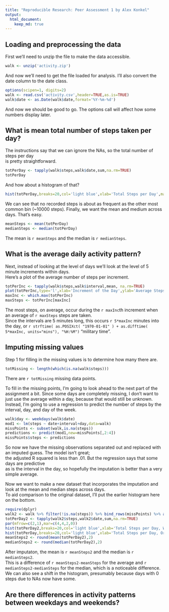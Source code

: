 ```yaml
---
title: "Reproducible Research: Peer Assessment 1 by Alex Konkel"
output: 
  html_document:
    keep_md: true
---
```



## Loading and preprocessing the data
First we'll need to unzip the file to make the data accessible.
``` r
walk <- unzip('activity.zip')
```

And now we'll need to get the file loaded for analysis.
I'll also convert the date column to the date class.

``` r
options(scipen=1, digits=2)
walk <- read.csv('activity.csv',header=TRUE,as.is=TRUE)
walk$date <- as.Date(walk$date,format='%Y-%m-%d')
```
And now we should be good to go.  The options call will affect how some numbers display later.

## What is mean total number of steps taken per day?
The instructions say that we can ignore the NAs, so the total number of steps per day  
is pretty straightforward.
``` r
totPerDay <- tapply(walk$steps,walk$date,sum,na.rm=TRUE)
totPerDay
```

And how about a histogram of that?

```r
hist(totPerDay,breaks=20,col='light blue',xlab='Total Steps per Day',main='Histogram of Steps per Day')
```

We can see that no recorded steps is about as frequent as the other most common bin (~10000 steps).
Finally, we want the mean and medium across days.  That's easy.
``` r
meanSteps <- mean(totPerDay)
medianSteps <- median(totPerDay)
```

The mean is `r meanSteps` and the median is `r medianSteps`.

## What is the average daily activity pattern?
Next, instead of looking at the level of days we'll look at the level of 5 minute increments within days.  
Here's a plot of the average number of steps per increment.
``` r
totPerInc <- tapply(walk$steps,walk$interval,mean, na.rm=TRUE)
plot(totPerInc,type='l',xlab='Increment of the Day',ylab='Average Steps per Increment')
maxInc <- which.max(totPerInc)
maxSteps <- totPerInc[maxInc]

```
The most steps, on average, occur during the `r maxInc`th increment when an average of `r maxSteps` steps are taken.  
Since the intervals are 5 minutes long, this occurs `r 5*maxInc` minutes into the day, or `r strftime( as.POSIXct( "1970-01-01" ) + as.difftime( 5*maxInc, units="mins"), "%H:%M")` "military time".

## Imputing missing values
Step 1 for filling in the missing values is to determine how many there are.
``` r
totMissing <- length(which(is.na(walk$steps)))
```
There are `r totMissing` missing data points.

To fill in the missing points, I'm going to look ahead to the next part of the assignment a bit.
Since some days are completely missing, I don't want to just use the average within a day, because that would still be unknown.
Instead, I'm going to use a regression to predict the number of steps by the interval, day, and day of the week.
``` r
walk$day <- weekdays(walk$date)
mod1 <- lm(steps ~ date+interval+day,data=walk)
missPoints <- subset(walk,is.na(steps))
predictions <- predict(mod1,new=missPoints[,2:4])
missPoints$steps <- predictions
```
So now we have the missing observations separated out and replaced with an imputed guess.  The model isn't great;  
the adjusted R squared is less than .01.  But the regression says that some days are predictive  
as is the interval in the day, so hopefully the imputation is better than a very simple average.

Now we want to make a new dataset that incorporates the imputation and look at the mean and median steps across days.  
To aid comparison to the original dataset, I'll put the earlier histogram here on the bottom.
``` r
require(dplyr)
walk2 <- walk %>% filter(!is.na(steps)) %>% bind_rows(missPoints) %>% arrange(date,interval)
totPerDay2 <- tapply(walk2$steps,walk2$date,sum,na.rm=TRUE)
par(mfrow=c(2,1),mar=c(4,4,2,0))
hist(totPerDay2,breaks=20,col='light blue',xlab='Total Steps per Day, With Imputation',main='',cex.axis=.6,cex.lab=.6,ylim=c(0,12))
hist(totPerDay,breaks=20,col='light blue',xlab='Total Steps per Day, Original',main='',cex.axis=.6,cex.lab=.6,ylim=c(0,12))
meanSteps2 <- round(mean(totPerDay2),2)
medianSteps2 <- round(median(totPerDay2),2)
```
After imputaton, the mean is `r meanSteps2` and the median is `r medianSteps2`.  
This is a difference of `r meanSteps2-meanSteps` for the average and `r medianSteps2-medianSteps` for the median,
which is a noticeable difference.   We can also see a shift in the histogram, presumably because days with 0 steps due to NAs now have some.

## Are there differences in activity patterns between weekdays and weekends?
